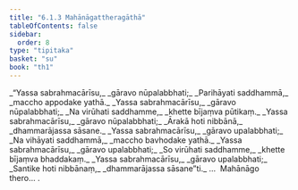 ```yaml
---
title: "6.1.3 Mahānāgattheragāthā"
tableOfContents: false
sidebar:
  order: 8
type: "tipitaka"
basket: "su"
book: "th1"
---
```



<DynamicBreadcrumb />

<Division number="387" book="th1" bookNo="19" page="283">

<Paragraph number="657" type="verses" book="th1">
_“Yassa sabrahmacārīsu,_  
_gāravo nūpalabbhati;_  
_Parihāyati saddhammā,_  
_maccho appodake yathā._  

</Paragraph>

</Division>
<Division number="388" book="th1" bookNo="19" page="283">

<Paragraph number="658" type="verses" book="th1">
_Yassa sabrahmacārīsu,_  
_gāravo nūpalabbhati;_  
_Na virūhati saddhamme,_  
_khette bījaṃva pūtikaṃ._  

</Paragraph>

</Division>
<Division number="389" book="th1" bookNo="19" page="283">

<Paragraph number="659" type="verses" book="th1">
_Yassa sabrahmacārīsu,_  
_gāravo nūpalabbhati;_  
_Ārakā hoti nibbānā,_  
_dhammarājassa sāsane._  

</Paragraph>

</Division>
<Division number="390" book="th1" bookNo="19" page="283">

<Paragraph number="660" type="verses" book="th1">
_Yassa sabrahmacārīsu,_  
_gāravo upalabbhati;_  
_Na vihāyati saddhammā,_  
_maccho bavhodake yathā._  

</Paragraph>

</Division>
<Division number="391" book="th1" bookNo="19" page="283">

<Paragraph number="661" type="verses" book="th1">
_Yassa sabrahmacārīsu,_  
_gāravo upalabbhati;_  
_So virūhati saddhamme,_  
_khette bījaṃva bhaddakaṃ._  

</Paragraph>

</Division>
<Division number="392" book="th1" bookNo="19" page="283">

<Paragraph number="662" type="verses" book="th1">
_Yassa sabrahmacārīsu,_  
_gāravo upalabbhati;_  
_Santike hoti nibbānaṃ,_  
_dhammarājassa sāsane”ti._  


</Paragraph>
</Division>

<Paragraph number="663" type="center" book="th1">
…  Mahānāgo thero… .
</Paragraph>